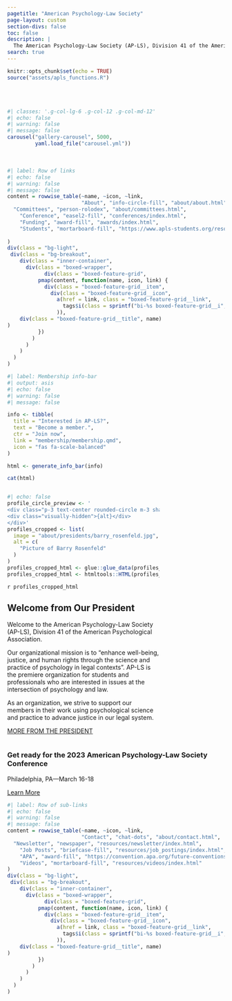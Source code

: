 ```yaml
---
pagetitle: "American Psychology-Law Society"
page-layout: custom
section-divs: false
toc: false
description: |
  The American Psychology-Law Society (AP-LS), Division 41 of the American Psychological Association is an organization dedicated to enhancing the well-being, justice, and human rights through the science and practice of psychology in legal contexts.  
search: true
---
```


```r
knitr::opts_chunk$set(echo = TRUE)
source("assets/apls_functions.R")
```



::: {#hero-banner .column-screen}
::: {.grid .column-page}

:::


```r
#| classes: '.g-col-lg-6 .g-col-12 .g-col-md-12'
#| echo: false
#| warning: false
#| message: false
carousel("gallery-carousel", 5000, 
         yaml.load_file("carousel.yml"))
```

:::

::: {#gallery .column-page}
:::

```{=html}
<style>
#hero-banner {
  padding-top: 35px;
  padding-bottom: 20px;
  
}
#quarto-content main { 
  margin-top: 0;
  padding-top: 0;
}
html {
  scroll-behavior: smooth;
}
.headline {
font-size: 1.25em;
font-weight: 300;
padding-bottom: 1em;
}
.headline p {
  margin: 25px;
  padding-bottom: 0.2rem;
}
.headline a {
  text-decoration: none;
}
.headline ul li {
  margin-bottom: 0.3em;
}
.carousel.card {
  padding-top: 2em;
}
.carousel img {
  width: 70%;
  margin-bottom: 110px;
}
.carousel-control-prev-icon, .carousel-control-next-icon {
  margin-bottom: 110px;
}
.carousel-caption {
  padding-top: 1em;
  padding-bottom: 1em;
}
.touch {
  
}
</style>
```
::: vspace
:::

::: {.column-screen .light-section}
::: grid
```r
#| label: Row of links
#| echo: false
#| warning: false
#| message: false
content = rowwise_table(~name, ~icon, ~link,
                        "About", "info-circle-fill", "about/about.html",
  "Committees", "person-rolodex", "about/committees.html",
    "Conference", "easel2-fill", "conferences/index.html", 
    "Funding", "award-fill", "awards/index.html",
    "Students", "mortarboard-fill", "https://www.apls-students.org/resources.html"
  
)
div(class = "bg-light",
 div(class = "bg-breakout",
    div(class = "inner-container",
      div(class = "boxed-wrapper",
            div(class = "boxed-feature-grid",
          pmap(content, function(name, icon, link) {
            div(class = "boxed-feature-grid__item",
              div(class = "boxed-feature-grid__icon",
                a(href = link, class = "boxed-feature-grid__link",
                  tags$i(class = sprintf("bi-%s boxed-feature-grid__i", icon))
                )),
    div(class = "boxed-feature-grid__title", name)
)
          })
        )
      )
    )
  )
)

```
:::
:::

```r
#| label: Membership info-bar 
#| output: asis
#| echo: false
#| warning: false
#| message: false

info <- tibble(
  title = "Interested in AP-LS?",
  text = "Become a member.",
  ctr = "Join now",
  link = "membership/membership.qmd",
  icon = "fas fa-scale-balanced"
)

html <- generate_info_bar(info)

cat(html)

```

::: vspace
:::

::: {.column .col-v-center width="15%"}
:::

::: {.column .col-v-center width="70%"}
```r
#| echo: false
profile_circle_preview <- '
<div class="p-3 text-center rounded-circle m-3 shadow-lg" style="background-size: cover; background-image: url({image}); width: 225px; height: 225px">
<div class="visually-hidden">{alt}</div>
</div>'
profiles_cropped <- list(
  image = "about/presidents/barry_rosenfeld.jpg",
  alt = c(
    "Picture of Barry Rosenfeld"
  )
)
profiles_cropped_html <- glue::glue_data(profiles_cropped, profile_circle_preview)
profiles_cropped_html <- htmltools::HTML(profiles_cropped_html)
```

::: portrait
`r profiles_cropped_html`
:::

## Welcome from Our President

::: vspace
:::

::: president-intro
<p>Welcome to the American Psychology-Law Society (AP-LS), Division 41 of the American Psychological Association.</p>

<p>Our organizational mission is to "enhance well-being, justice, and human rights through the science and practice of psychology in legal contexts". AP-LS is the premiere organization for students and professionals who are interested in issues at the intersection of psychology and law.</p>

<p>As an organization, we strive to support our members in their work using psychological science and practice to advance justice in our legal system.</p>
:::

::: about-link
[MORE FROM THE PRESIDENT](about/presidents/index.html)
:::
:::

::: {.simple-info-blue .alt-background-blue}
::: content-block-blue
### Get ready for the 2023 American Psychology-Law Society Conference

Philadelphia, PA---March 16-18

[Learn More](conferences/index.html){.btn-action .btn .btn-secondary .btn-lg role="button"}
:::
:::

::: {.column-screen .light-section}
::: grid
```r
#| label: Row of sub-links
#| echo: false
#| warning: false
#| message: false
content = rowwise_table(~name, ~icon, ~link,
                        "Contact", "chat-dots", "about/contact.html",
  "Newsletter", "newspaper", "resources/newsletter/index.html",
    "Job Posts", "briefcase-fill", "resources/job_postings/index.html", 
    "APA", "award-fill", "https://convention.apa.org/future-conventions",
    "Videos", "mortarboard-fill", "resources/videos/index.html"
)
div(class = "bg-light",
 div(class = "bg-breakout",
    div(class = "inner-container",
      div(class = "boxed-wrapper",
            div(class = "boxed-feature-grid",
          pmap(content, function(name, icon, link) {
            div(class = "boxed-feature-grid__item",
              div(class = "boxed-feature-grid__icon",
                a(href = link, class = "boxed-feature-grid__link",
                  tags$i(class = sprintf("bi-%s boxed-feature-grid__i", icon))
                )),
    div(class = "boxed-feature-grid__title", name)
)
          })
        )
      )
    )
  )
)

```
:::
:::
